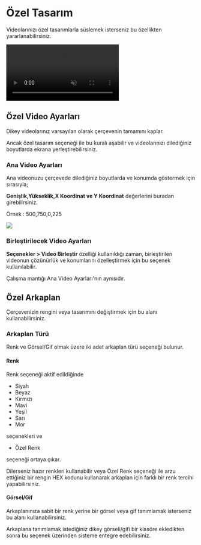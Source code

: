 
# Özel Tasarım

Videolarınızı özel tasarımlarla süslemek isterseniz bu özellikten yararlanabilirsiniz.


<video autoPlay muted loop controls>
  <source src="/özeltasarım.mp4" type="video/mp4" />
  Your browser does not support the video tag.
</video>


## Özel Video Ayarları

Dikey videolarınız varsayılan olarak çerçevenin tamamını kaplar.

Ancak özel tasarım seçeneği ile bu kuralı aşabilir ve videolarınızı dilediğiniz boyutlarda ekrana yerleştirebilirsiniz.

### Ana Video Ayarları

Ana videonuzu çerçevede dilediğiniz boyutlarda ve konumda göstermek için sırasıyla;

**Genişlik,Yükseklik,X Koordinat ve Y Koordinat** değerlerini buradan  girebilirsiniz.

Örnek : 500,750,0,225

<Image src={ozeltasarim} />


### Birleştirilecek Video Ayarları

**Seçenekler > Video Birleştir** özelliği kullanıldığı zaman, birleştirilen videonun çözünürlük ve konumlarını özelleştirmek için bu seçenek kullanılabilir.

Çalışma mantığı Ana Video Ayarları'nın aynısıdır.


## Özel Arkaplan

Çerçevenizin rengini veya tasarımını değiştirmek için bu alanı kullanabilirsiniz.


### Arkaplan Türü


Renk ve Görsel/Gif olmak üzere iki adet arkaplan türü seçeneği bulunur.


#### Renk

Renk seçeneği aktif edildiğinde 

- Siyah
- Beyaz
- Kırmızı
- Mavi
- Yeşil
- Sarı
- Mor

seçenekleri ve 

- Özel Renk

seçeneği ortaya çıkar.

Dilerseniz hazır renkleri kullanabilir veya Özel Renk seçeneği ile arzu ettiğiniz 
bir rengin HEX kodunu kullanarak arkaplan için farklı bir renk tercihi yapabilirsiniz.


#### Görsel/Gif

Arkaplanınıza sabit bir renk yerine bir görsel veya gif tanımlamak isterseniz bu alanı kullanabilirsiniz.


Arkaplana tanımlamak istediğiniz dikey görseli/gifi bir klasöre ekledikten sonra bu seçenek üzerinden sisteme entegre edebilirsiniz.



